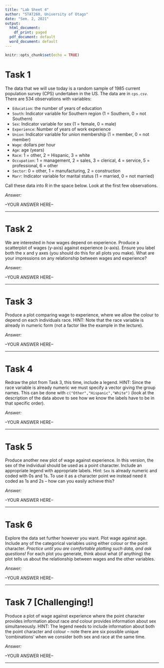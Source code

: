```yaml
---
title: "Lab Sheet 4"
author: "STAT260, University of Otago"
date: "Sem. 2, 2021"
output:
  html_document:
    df_print: paged
  pdf_document: default
  word_document: default
---
```


```r
knitr::opts_chunk$set(echo = TRUE)
```



# Task 1 
The data that we will use today is a random sample of 1985 current population survey (CPS) undertaken in the US.  The data are in `cps.csv`.  There are 534 observations with variables:

- `Education`: the number of years of education
- `South`: Indicator variable for Southern region (1 = Southern, 0 = not Southern)
- `Sex`: Indicator variable for sex (1 = female, 0 = male)
- `Experience`: Number of years of work experience
- `Union`: Indicator variable for union membership (1 = member, 0 = not member)
- `Wage`: dollars per hour
- `Age`: age (years)
- `Race`: 1 = other, 2 = Hispanic, 3 = white
- `Occupation`: 1 = management, 2 = sales, 3 = clerical, 4 = service, 5 = professional, 6 = other
- `Sector`: 0 = other, 1 = manufacturing, 2 = construction
- `Marr`: Indicator variable for marital status (1 = married, 0 = not married)

Call these data into R in the space below.  Look at the first few observations.

_Answer:_

--YOUR ANSWER HERE--

******

# Task 2
We are interested in how wages depend on experience.  Produce a scatterplot of wages (y-axis) against experience (x-axis).  Ensure you label both the x and y axes (you should do this for all plots you make).  What are your impressions on any relationship between wages and experience?

_Answer:_

--YOUR ANSWER HERE--

******

# Task 3
Produce a plot comparing wage to experience, where we allow the colour to depend on each individuals race. HINT: Note that the race variable is already in numeric form (not a factor like the example in the lecture).

_Answer:_

--YOUR ANSWER HERE--

******

# Task 4
Redraw the plot from Task 3, this time, include a legend.  HINT: Since the race variable is already numeric we must specify a vector giving the group names.  This can be done with `c("Other","Hispanic","White")` (look at the description of the data above to see how we know the labels have to be in that specific order).

_Answer:_

--YOUR ANSWER HERE--

******

# Task 5
Produce another new plot of wage against experience.  In this version, the sex of the individual should be used as a point character.  Include an appropriate legend with appropriate labels.  Hint: `Sex` is already numeric and coded with 0s  and 1s. To use it as a character point we instead need it coded as 1s and 2s -- how can you easily achieve this?

_Answer:_

--YOUR ANSWER HERE--

******

# Task 6
Explore the data set further however you want.  Plot wage against age.  Include any of the categorical variables using either colour or the point character.  _Practice until you are comfortable plotting such data, and ask questions!_  For each plot you generate, think about what (if anything) the plot tells us about the relationship between wages and the other variables.

_Answer:_

--YOUR ANSWER HERE--

******

# Task 7 [Challenging!]
Produce a plot of wage against experience where the point character provides information about race _and_ colour provides information about sex simultaneously.  HINT: The legend needs to include information about both the point character and colour -- note there are six possible unique 'combinations' when we consider both sex and race at the same time.

_Answer:_

--YOUR ANSWER HERE--

******
